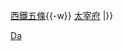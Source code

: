 {{鐵道路線|
| 模板名稱 =太宰府線
| 名稱 = [[File:Nishitetsu logo vector.svg|50px|西日本鐵道|link=西日本鐵道]] <small>[[西日本鐵道]]</small> [[太宰府線]]
| 代表色  = skyblue
| 背景顏色 =#FFFFFF
| 車站列表 = （[[Template:天神大牟田線|西鐵福岡（天神）、大牟田方向]] ←）[[西鐵二日市站|西鐵二日市]]{{-w}} [[西鐵五條站|西鐵五條]]{{-w}} [[太宰府站|太宰府]]
|}}<noinclude>
[[Category:西日本鐵道路線模板|Da]]
</noinclude>